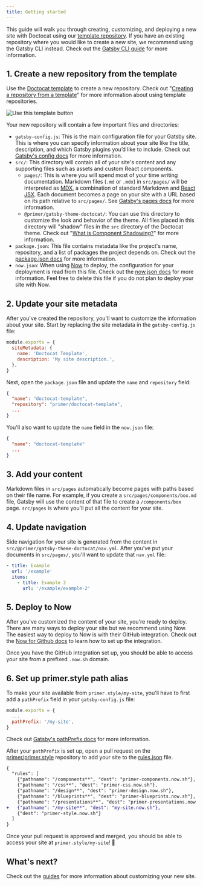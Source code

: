 ```yaml
---
title: Getting started
---
```


This guide will walk you through creating, customizing, and deploying a new site with Doctocat using our [template repository](https://github.com/primer/doctocat-template). If you have an existing repository where you would like to create a new site, we recommend using the Gatsby CLI instead. Check out the [Gatsby CLI guide](/guides/gatsby-cli) for more information.

## 1. Create a new repository from the template

Use the [Doctocat template](https://github.com/primer/doctocat-starter) to create a new repository. Check out "[Creating a repository from a template](https://help.github.com/en/articles/creating-a-repository-from-a-template)" for more information about using template repositories.

![Use this template button](https://help.github.com/assets/images/help/repository/use-this-template-button.png)

Your new repository will contain a few important files and directories:

- `gatsby-config.js`: This is the main configuration file for your Gatsby site. This is where you can specify information about your site like the title, description, and which Gatsby plugins you’d like to include. Check out [Gatsby's config docs](https://www.gatsbyjs.org/docs/gatsby-config/) for more information.
- `src/`: This directory will contain all of your site's content and any supporting files such as assets and custom React components.
  - `pages/`: This is where you will spend most of your time writing documentation. Markdown files (`.md` or `.mdx`) in `src/pages/` will be interpreted as [MDX](https://mdxjs.com/), a combination of standard Markdown and [React JSX](https://reactjs.org/docs/jsx-in-depth.html). Each document becomes a page on your site with a URL based on its path relative to `src/pages/`. See [Gatsby's pages docs](https://www.gatsbyjs.org/docs/recipes/#creating-pages) for more information.
  - `@primer/gatsby-theme-doctocat/`: You can use this directory to customize the look and behavior of the theme. All files placed in this directory will "shadow" files in the `src` directory of the Doctocat theme. Check out "[What is Component Shadowing?](https://www.gatsbyjs.org/blog/2019-04-29-component-shadowing/)" for more information.
- `package.json`: This file contains metadata like the project's name, repository, and a list of packages the project depends on. Check out the [package.json docs](https://docs.npmjs.com/files/package.json) for more information.
- `now.json`: When using [Now](https://zeit.co/now) to deploy, the configuration for your deployment is read from this file. Check out the [now.json docs](https://zeit.co/docs/v2/deployments/configuration/?query=now.json) for more information. Feel free to delete this file if you do not plan to deploy your site with Now.

## 2. Update your site metadata

After you've created the repository, you'll want to customize the information about your site. Start by replacing the site metadata in the `gatsby-config.js` file:

```js
module.exports = {
  siteMetadata: {
    name: 'Doctocat Template',
    description: 'My site description.',
  },
}
```

Next, open the `package.json` file and update the `name` and `repository` field:

```json
{
  "name": "doctocat-template",
  "repository": "primer/doctocat-template",
  ...
}
```

You'll also want to update the `name` field in the `now.json` file:

```json
{
  "name": "doctocat-template"
  ...
}
```

## 3. Add your content

Markdown files in `src/pages` automatically become pages with paths based on their file name. For example, if you create a `src/pages/components/box.md` file, Gatsby will use the content of that file to create a `/components/box` page. `src/pages` is where you'll put all the content for your site.

## 4. Update navigation

Side navigation for your site is generated from the content in `src/@primer/gatsby-theme-doctocat/nav.yml`. After you've put your documents in `src/pages/`, you'll want to update that `nav.yml` file:

```yml
- title: Example
  url: '/example'
  items:
    - title: Example 2
      url: '/example/example-2'
```

## 5. Deploy to Now

After you've customized the content of your site, you're ready to deploy. There are many ways to deploy your site but we recommend using Now. The easiest way to deploy to Now is with their GitHub integration. Check out the [Now for Github docs](https://zeit.co/docs/v2/integrations/now-for-github/) to learn how to set up the integration.

Once you have the GitHub integration set up, you should be able to access your site from a prefixed `.now.sh` domain.

## 6. Set up primer.style path alias

To make your site available from `primer.style/my-site`, you'll have to first add a `pathPrefix` field in your `gatsby-config.js` file:

```js
module.exports = {
  ...
  pathPrefix: '/my-site',
}
```

Check out [Gatsby's pathPrefix docs](https://www.gatsbyjs.org/docs/path-prefix/) for more information.

After your `pathPrefix` is set up, open a pull request on the [primer/primer.style](https://github.com/primer/primer.style) repository to add your site to the [rules.json](https://github.com/primer/primer.style/blob/master/rules.json) file.

```diff
{
  "rules": [
    {"pathname": "/components**", "dest": "primer-components.now.sh"},
    {"pathname": "/css**", "dest": "primer-css.now.sh"},
    {"pathname": "/design**", "dest": "primer-design.now.sh"},
    {"pathname": "/blueprints**", "dest": "primer-blueprints.now.sh"},
    {"pathname": "/presentations**", "dest": "primer-presentations.now.sh"},
+   {"pathname": "/my-site**", "dest": "my-site.now.sh"},
    {"dest": "primer-style.now.sh"}
  ]
}
```

Once your pull request is approved and merged, you should be able to access your site at `primer.style/my-site`! 🎉

## What's next?

Check out the [guides](#) for more information about customizing your new site.
